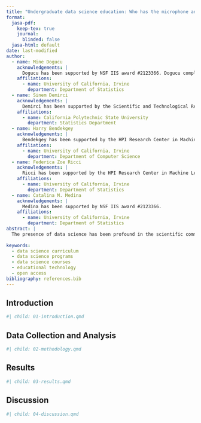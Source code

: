 ```yaml
---
title: "Undergraduate data science education: Who has the microphone and what are they saying?"
format:
  jasa-pdf:
    keep-tex: true  
    journal:
      blinded: false
  jasa-html: default
date: last-modified
author:
  - name: Mine Dogucu
    acknowledgements: | 
      Dogucu has been supported by NSF IIS award #2123366. Dogucu completed an earlier part of this work in Department of Statistical Science at University College London.
    affiliations:
      - name: University of California, Irvine
        department: Department of Statistics
  - name: Sinem Demirci
    acknowledgements: | 
      Demirci has been supported by the Scientific and Technological Research Council of Türkiye. Demirci completed an earlier part of this work in Department of Statistical Science at University College London.
    affiliations: 
      - name: California Polytechnic State University
        department: Statistics Department
  - name: Harry Bendekgey
    acknowledgements: | 
      Bendekgey has been supported by the HPI Research Center in Machine Learning and Data Science at UC Irvine.
    affiliations:
      - name: University of California, Irvine
        department: Department of Computer Science
  - name: Federica Zoe Ricci
    acknowledgements: | 
      Ricci has been supported by the HPI Research Center in Machine Learning and Data Science at UC Irvine.
    affiliations:
      - name: University of California, Irvine
        department: Department of Statistics
  - name: Catalina M. Medina
    acknowledgements: | 
      Medina has been supported by NSF IIS award #2123366.
    affiliations:
      - name: University of California, Irvine
        department: Department of Statistics
abstract: |
  The presence of data science has been profound in the scientific community in almost every discipline. An important part of the data science education expansion has been at the undergraduate level. We conducted a systematic literature review to (1) specify current evidence and knowledge gaps in undergraduate data science education and (2) inform policymakers and data science educators/practitioners about the present status of data science education research. The majority of the publications in data science education that met our search criteria were available open-access. Our results indicate that data science education research lacks empirical data and reproducibility. Not all disciplines contribute equally to the field of data science education. Computer science and data science as a separate field emerge as the leading contributors to the literature. In contrast, fields such as statistics, mathematics, as well as other fields closely related to data science exhibit a limited presence in studies. We recommend that federal agencies and researchers 1) invest in empirical data science education research; 2) diversify research efforts to enrich the spectrum of types of studies; 3) encourage scholars in key data science fields that are currently underrepresented in the literature to contribute more to research and publications.
  
keywords:
  - data science curriculum
  - data science programs
  - data science courses
  - educational technology
  - open access
bibliography: references.bib  
---
```


```{=html}
<!--Blind links manually
\newcommand{\github}[1]{LINK HIDDEN FOR REVIEW}

-->
```
\newcommand{\github}[1]{https://github.com/mdogucu/comp-data-sci}

```{=html}
<!--
\textcolor{red}{Mine}
\textcolor{purple}{Sinem}
\textcolor{brown}{Harry}
\textcolor{orange}{Federica}
\textcolor{green}{Catalina}
-->
```
## Introduction {#sec-introduction}

```r
#| child: 01-introduction.qmd
```

## Data Collection and Analysis {#sec-methodology}

```r
#| child: 02-methodology.qmd
```

## Results {#sec-results}

```r
#| child: 03-results.qmd
```

## Discussion {#sec-discussion}

```r
#| child: 04-discussion.qmd
```
